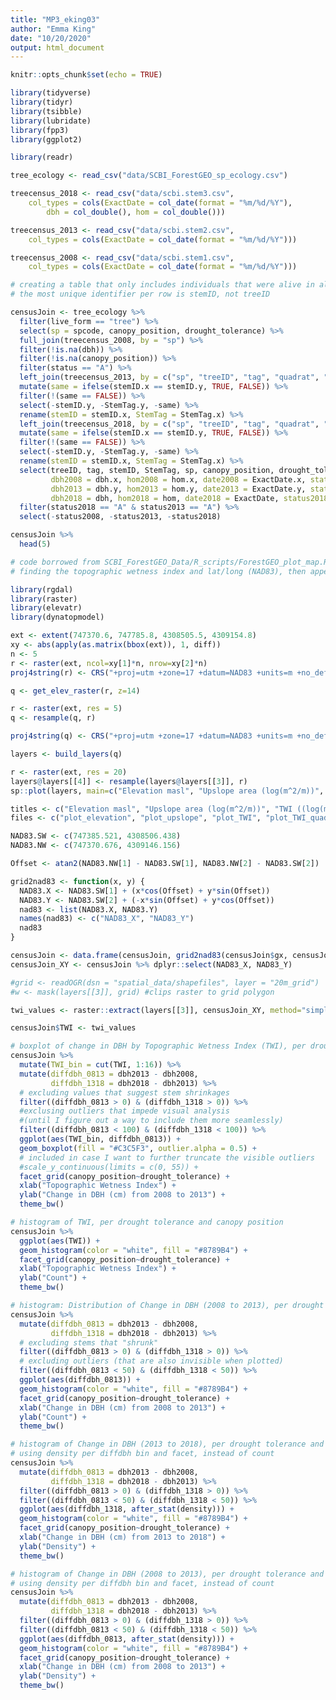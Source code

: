 ```yaml
---
title: "MP3_eking03"
author: "Emma King"
date: "10/20/2020"
output: html_document
---
```


```r
knitr::opts_chunk$set(echo = TRUE)

library(tidyverse)
library(tidyr)
library(tsibble)
library(lubridate)
library(fpp3)
library(ggplot2)

```

```r
library(readr)

tree_ecology <- read_csv("data/SCBI_ForestGEO_sp_ecology.csv")

treecensus_2018 <- read_csv("data/scbi.stem3.csv", 
    col_types = cols(ExactDate = col_date(format = "%m/%d/%Y"), 
        dbh = col_double(), hom = col_double()))

treecensus_2013 <- read_csv("data/scbi.stem2.csv", 
    col_types = cols(ExactDate = col_date(format = "%m/%d/%Y")))

treecensus_2008 <- read_csv("data/scbi.stem1.csv", 
    col_types = cols(ExactDate = col_date(format = "%m/%d/%Y")))
```

```r
# creating a table that only includes individuals that were alive in all three censuses
# the most unique identifier per row is stemID, not treeID

censusJoin <- tree_ecology %>%
  filter(live_form == "tree") %>%
  select(sp = spcode, canopy_position, drought_tolerance) %>%
  full_join(treecensus_2008, by = "sp") %>%
  filter(!is.na(dbh)) %>%
  filter(!is.na(canopy_position)) %>%
  filter(status == "A") %>%
  left_join(treecensus_2013, by = c("sp", "treeID", "tag", "quadrat", "gx", "gy")) %>%
  mutate(same = ifelse(stemID.x == stemID.y, TRUE, FALSE)) %>%
  filter(!(same == FALSE)) %>%
  select(-stemID.y, -StemTag.y, -same) %>%
  rename(stemID = stemID.x, StemTag = StemTag.x) %>%
  left_join(treecensus_2018, by = c("sp", "treeID", "tag", "quadrat", "gx", "gy")) %>%
  mutate(same = ifelse(stemID.x == stemID.y, TRUE, FALSE)) %>%
  filter(!(same == FALSE)) %>%
  select(-stemID.y, -StemTag.y, -same) %>%
  rename(stemID = stemID.x, StemTag = StemTag.x) %>%
  select(treeID, tag, stemID, StemTag, sp, canopy_position, drought_tolerance, quadrat, gx, gy, 
         dbh2008 = dbh.x, hom2008 = hom.x, date2008 = ExactDate.x, status2008 = status.x,
         dbh2013 = dbh.y, hom2013 = hom.y, date2013 = ExactDate.y, status2013 = status.y,
         dbh2018 = dbh, hom2018 = hom, date2018 = ExactDate, status2018 = status) %>%
  filter(status2018 == "A" & status2013 == "A") %>%
  select(-status2008, -status2013, -status2018)

censusJoin %>%
  head(5)
```

```r
# code borrowed from SCBI_ForestGEO_Data/R_scripts/ForestGEO_plot_map.R
# finding the topographic wetness index and lat/long (NAD83), then appending it to censusJoin

library(rgdal)
library(raster)
library(elevatr) 
library(dynatopmodel) 

ext <- extent(747370.6, 747785.8, 4308505.5, 4309154.8)
xy <- abs(apply(as.matrix(bbox(ext)), 1, diff))
n <- 5
r <- raster(ext, ncol=xy[1]*n, nrow=xy[2]*n)
proj4string(r) <- CRS("+proj=utm +zone=17 +datum=NAD83 +units=m +no_defs +ellps=GRS80 +towgs84=0,0,0")

q <- get_elev_raster(r, z=14)

r <- raster(ext, res = 5)
q <- resample(q, r)

proj4string(q) <- CRS("+proj=utm +zone=17 +datum=NAD83 +units=m +no_defs +ellps=GRS80 +towgs84=0,0,0")

layers <- build_layers(q)

r <- raster(ext, res = 20)
layers@layers[[4]] <- resample(layers@layers[[3]], r)
sp::plot(layers, main=c("Elevation masl", "Upslope area (log(m^2/m))", "TWI ((log(m^2/m))", "TWI per quadrat"))

titles <- c("Elevation masl", "Upslope area (log(m^2/m))", "TWI ((log(m^2/m))", "TWI per quadrat")
files <- c("plot_elevation", "plot_upslope", "plot_TWI", "plot_TWI_quadrat")

NAD83.SW <- c(747385.521, 4308506.438)                     
NAD83.NW <- c(747370.676, 4309146.156)

Offset <- atan2(NAD83.NW[1] - NAD83.SW[1], NAD83.NW[2] - NAD83.SW[2])

grid2nad83 <- function(x, y) {
  NAD83.X <- NAD83.SW[1] + (x*cos(Offset) + y*sin(Offset))
  NAD83.Y <- NAD83.SW[2] + (-x*sin(Offset) + y*cos(Offset))
  nad83 <- list(NAD83.X, NAD83.Y)
  names(nad83) <- c("NAD83_X", "NAD83_Y")
  nad83
}

censusJoin <- data.frame(censusJoin, grid2nad83(censusJoin$gx, censusJoin$gy))
censusJoin_XY <- censusJoin %>% dplyr::select(NAD83_X, NAD83_Y)

#grid <- readOGR(dsn = "spatial_data/shapefiles", layer = "20m_grid")
#w <- mask(layers[[3]], grid) #clips raster to grid polygon

twi_values <- raster::extract(layers[[3]], censusJoin_XY, method="simple") 

censusJoin$TWI <- twi_values
```

```r
# boxplot of change in DBH by Topographic Wetness Index (TWI), per drought tolerance and canopy position
censusJoin %>%
  mutate(TWI_bin = cut(TWI, 1:16)) %>%
  mutate(diffdbh_0813 = dbh2013 - dbh2008,
         diffdbh_1318 = dbh2018 - dbh2013) %>%
  # excluding values that suggest stem shrinkages
  filter((diffdbh_0813 > 0) & (diffdbh_1318 > 0)) %>%
  #exclusing outliers that impede visual analysis 
  #(until I figure out a way to include them more seamlessly)
  filter((diffdbh_0813 < 100) & (diffdbh_1318 < 100)) %>%
  ggplot(aes(TWI_bin, diffdbh_0813)) +
  geom_boxplot(fill = "#C3C5F3", outlier.alpha = 0.5) +
  # included in case I want to further truncate the visible outliers
  #scale_y_continuous(limits = c(0, 55)) +
  facet_grid(canopy_position~drought_tolerance) +
  xlab("Topographic Wetness Index") +
  ylab("Change in DBH (cm) from 2008 to 2013") +
  theme_bw()

# histogram of TWI, per drought tolerance and canopy position
censusJoin %>%
  ggplot(aes(TWI)) +
  geom_histogram(color = "white", fill = "#8789B4") +
  facet_grid(canopy_position~drought_tolerance) +
  xlab("Topographic Wetness Index") +
  ylab("Count") +
  theme_bw()

# histogram: Distribution of Change in DBH (2008 to 2013), per drought tolerance and canopy position
censusJoin %>%
  mutate(diffdbh_0813 = dbh2013 - dbh2008,
         diffdbh_1318 = dbh2018 - dbh2013) %>%
  # excluding stems that "shrunk"
  filter((diffdbh_0813 > 0) & (diffdbh_1318 > 0)) %>%
  # excluding outliers (that are also invisible when plotted)
  filter((diffdbh_0813 < 50) & (diffdbh_1318 < 50)) %>%
  ggplot(aes(diffdbh_0813)) +
  geom_histogram(color = "white", fill = "#8789B4") +
  facet_grid(canopy_position~drought_tolerance) +
  xlab("Change in DBH (cm) from 2008 to 2013") +
  ylab("Count") +
  theme_bw()

# histogram of Change in DBH (2013 to 2018), per drought tolerance and canopy position
# using density per diffdbh bin and facet, instead of count
censusJoin %>%
  mutate(diffdbh_0813 = dbh2013 - dbh2008,
         diffdbh_1318 = dbh2018 - dbh2013) %>%
  filter((diffdbh_0813 > 0) & (diffdbh_1318 > 0)) %>%
  filter((diffdbh_0813 < 50) & (diffdbh_1318 < 50)) %>%
  ggplot(aes(diffdbh_1318, after_stat(density))) +
  geom_histogram(color = "white", fill = "#8789B4") +
  facet_grid(canopy_position~drought_tolerance) +
  xlab("Change in DBH (cm) from 2013 to 2018") +
  ylab("Density") +
  theme_bw()

# histogram of Change in DBH (2008 to 2013), per drought tolerance and canopy position
# using density per diffdbh bin and facet, instead of count
censusJoin %>%
  mutate(diffdbh_0813 = dbh2013 - dbh2008,
         diffdbh_1318 = dbh2018 - dbh2013) %>%
  filter((diffdbh_0813 > 0) & (diffdbh_1318 > 0)) %>%
  filter((diffdbh_0813 < 50) & (diffdbh_1318 < 50)) %>%
  ggplot(aes(diffdbh_0813, after_stat(density))) +
  geom_histogram(color = "white", fill = "#8789B4") +
  facet_grid(canopy_position~drought_tolerance) +
  xlab("Change in DBH (cm) from 2008 to 2013") +
  ylab("Density") +
  theme_bw()
```

